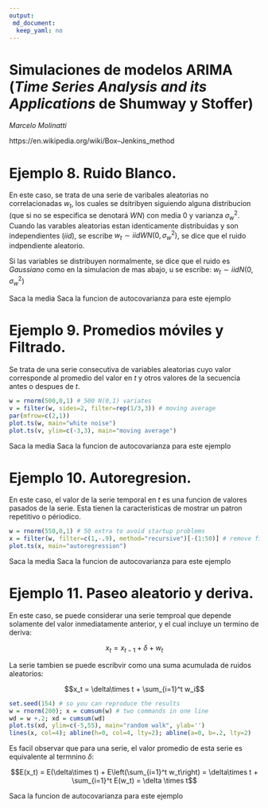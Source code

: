 ```yaml
---
output:
 md_document:
  keep_yaml: no
---
```


# Simulaciones de modelos ARIMA (_Time Series Analysis and its Applications_ de Shumway y Stoffer)

_Marcelo Molinatti_

https://en.wikipedia.org/wiki/Box–Jenkins_method

# Ejemplo 8. Ruido Blanco.

En este caso, se trata de una serie de varibales aleatorias no correlacionadas $w_t$, los cuales se dsitribyen siguiendo alguna distribucion (que si no se especifica se denotará $WN$) con media 0 y varianza $\sigma_w^2$. Cuando las varables aleatorias estan identicamente distribuidas y son independientes ($iid$), se escribe $w_t \sim iid WN(0, \sigma_w^2)$, se dice que el ruido indpendiente aleatorio. 

Si las variables se distribuyen normalmente, se dice que el ruido es _Gaussiano_ como en la simulacion de mas abajo, u se escribe: $w_t \sim iid N(0, \sigma_w^2)$ 

Saca la media
Saca la funcion de autocovarianza para este ejemplo

# Ejemplo 9. Promedios móviles y Filtrado.

Se trata de una serie consecutiva de variables aleatorias cuyo valor corresponde al promedio del valor en $t$ y otros valores de la secuencia antes o despues de $t$.

```r
w = rnorm(500,0,1) # 500 N(0,1) variates
v = filter(w, sides=2, filter=rep(1/3,3)) # moving average
par(mfrow=c(2,1))
plot.ts(w, main="white noise")
plot.ts(v, ylim=c(-3,3), main="moving average")
```

Saca la media
Saca la funcion de autocovarianza para este ejemplo

# Ejemplo 10. Autoregresion.

En este caso, el valor de la serie temporal en $t$ es una funcion de valores pasados de la serie. Esta tienen la caracteristicas de mostrar un patron repetitivo o périodico. 

```r
w = rnorm(550,0,1) # 50 extra to avoid startup problems
x = filter(w, filter=c(1,-.9), method="recursive")[-(1:50)] # remove first 50
plot.ts(x, main="autoregression")
```

Saca la media
Saca la funcion de autocovarianza para este ejemplo

# Ejemplo 11. Paseo aleatorio y deriva.

En este caso, se puede considerar una serie temproal que depende solamente del valor inmediatamente anterior, y el cual incluye un termino de deriva:

$$x_t = x_{t-1} + \delta + w_t$$

La serie tambien se puede escribvir como una suma acumulada de ruidos aleatorios:

$$x_t = \delta\times t + \sum_{i=1}^t w_i$$

```r
set.seed(154) # so you can reproduce the results
w = rnorm(200); x = cumsum(w) # two commands in one line
wd = w +.2; xd = cumsum(wd)
plot.ts(xd, ylim=c(-5,55), main="random walk", ylab='')
lines(x, col=4); abline(h=0, col=4, lty=2); abline(a=0, b=.2, lty=2)
```

Es facil observar que para una serie, el valor promedio de esta serie es equivalente al termnino $\delta$:

$$E(x_t) = E(\delta\times t) + E\left(\sum_{i=1}^t w_t\right) = \delta\times t + \sum_{i=1}^t E(w_t) = \delta \times t$$


Saca la funcion de autocovarianza para este ejemplo
